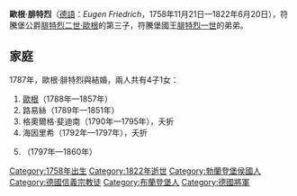 {{Multiple issues|
{{Expand language|1=en|time=2020-11-17T08:47:09+00:00}}
{{Unreferenced|time=2020-11-17T08:47:09+00:00}}
}}
{{Infobox noble
| name        = 歐根·腓特烈
| image       = Eugenwuerttemberg1822.jpg
| image_size  = 200px
| birth_date  = {{birth date|1758|11|21|df=y}}
| birth_place = [[施韋特|施韋特]]
| death_date  = {{death date and age|1822|6|20|1758|11|21|df=y}}
| death_place = [[邁寧根|邁寧根]]
| noble family= [[符騰堡王朝|符騰堡王朝]]
| father      = [[腓特烈二世·歐根|符騰堡公爵腓特烈二世·歐根]]
| mother      = [[布蘭登堡-施韋特的弗蕾德里克|布蘭登堡-施韋特的弗蕾德里克]]
}}

'''歐根·腓特烈'''（[[德語|德語]]：''Eugen Friedrich''，1758年11月21日—1822年6月20日），符騰堡公爵[[腓特烈二世·歐根|腓特烈二世·歐根]]的第三子，符騰堡國王[[腓特烈一世_(符騰堡)|腓特烈一世]]的弟弟。

== 家庭 ==
1787年，歐根·腓特烈與{{le|斯托貝格-蓋登的路易絲|Princess Louise of Stolberg-Gedern (1764–1834)}}結婚，兩人共有4子1女：
# [[符騰堡的歐根_(1788–1857)|歐根]]（1788年—1857年）
# 路易絲（1789年—1851年）
# 格奧爾格·斐迪南（1790年—1795年），夭折
# 海因里希（1792年—1797年），夭折
# {{le|符騰堡的保羅·威廉|Duke Paul Wilhelm of Württemberg|保羅·威廉}}（1797年—1860年）

[[Category:1758年出生|Category:1758年出生]]
[[Category:1822年逝世|Category:1822年逝世]]
[[Category:勃蘭登堡侯國人|Category:勃蘭登堡侯國人]]
[[Category:德國信義宗教徒|Category:德國信義宗教徒]]
[[Category:布蘭登堡人|Category:布蘭登堡人]]
[[Category:德國將軍|Category:德國將軍]]